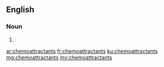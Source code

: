 ==English==

===Noun===
{{head|en|plural}}

# {{plural of|chemoattractant|lang=en}}

[[ar:chemoattractants]]
[[fr:chemoattractants]]
[[ku:chemoattractants]]
[[mg:chemoattractants]]
[[my:chemoattractants]]